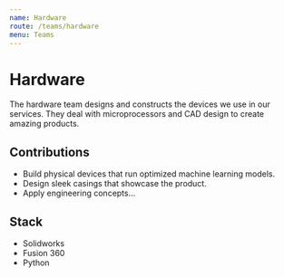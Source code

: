 ```yaml
---
name: Hardware
route: /teams/hardware
menu: Teams
---
```


# Hardware

The hardware team designs and constructs the devices we use in our services. They deal with microprocessors and CAD design to create amazing products.

## Contributions

- Build physical devices that run optimized machine learning models.
- Design sleek casings that showcase the product.
- Apply engineering concepts...

## Stack

- Solidworks
- Fusion 360
- Python
